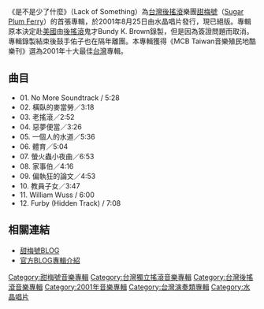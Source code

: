 {{Infobox Album
| Name = 是不是少了什麼
| Original_name = 
| Type = 專輯
| Longtype =
| Artist = [[甜梅號|甜梅號]]
| Cover = 
| Released = 2001年8月25日
| Recorded = <!--錄製日期-->
| Genre =[[後搖滾|後搖滾]]
| Length = <!--歌曲總長度（時間）-->58分41秒
| Label =[[水晶唱片|水晶唱片]]
| Producer = <!--製作人-->
| Reviews = 
| Last album = 
| This album = '''是不是少了什麼'''（2001年）
| Next album = [[謝謝你提醒我|謝謝你提醒我]]（2007年）
}}

《是不是少了什麼》（Lack of Something）為[[台灣|台灣]][[後搖滾|後搖滾]]樂團[[甜梅號|甜梅號]]（[[Sugar_Plum_Ferry|Sugar Plum Ferry]]）的首張專輯，於2001年8月25日由水晶唱片發行，現已絕版。專輯原本決定赴[[美國|美國]]由[[後搖滾|後搖滾]]鬼才Bundy K. Brown錄製，但是因為簽證問題而取消。專輯錄製結束後鼓手佑子也在隔年離團。本專輯獲得《MCB Taiwan音樂殖民地酷樂刊》選為2001年十大最佳[[台灣|台灣]]專輯。

==曲目==
*01. No More Soundtrack / 5:28
*02. 橫臥的麥當勞／3:18
*03. 老搖滾／2:52
*04. 惡夢便當／3:26
*05. 一個人的水道／5:36
*06. 體育／5:04
*07. 螢火蟲小夜曲／6:53
*08. 家事伯／4:16
*09. 偏執狂的論文／4:53
*10. 教員子女／3:47
*11. William Wuss / 6:00
*12. Furby (Hidden Track) / 7:08

==相關連結==
*[https://web.archive.org/web/20071221054019/http://blog.roodo.com/sugarplumferry/ 甜梅號BLOG]
*[https://web.archive.org/web/20071215093914/http://blog.roodo.com/sugarplumferry/archives/2563164.html 官方BLOG專輯介紹]


{{甜梅號}}

[[Category:甜梅號音樂專輯|Category:甜梅號音樂專輯]]
[[Category:台灣獨立搖滾音樂專輯|Category:台灣獨立搖滾音樂專輯]]
[[Category:台灣後搖滾音樂專輯|Category:台灣後搖滾音樂專輯]]
[[Category:2001年音樂專輯|Category:2001年音樂專輯]]
[[Category:台灣演奏類專輯|Category:台灣演奏類專輯]]
[[Category:水晶唱片|Category:水晶唱片]]